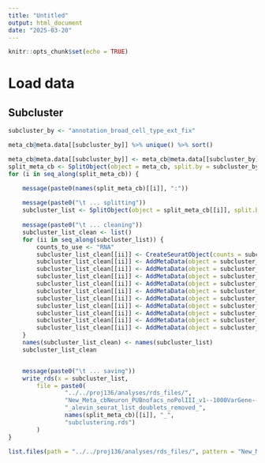 ```yaml
---
title: "Untitled"
output: html_document
date: "2025-03-20"
---
```


```r
knitr::opts_chunk$set(echo = TRUE)
```


















# Load data






## Subcluster


```r
subcluster_by <- "annotation_broad_cell_type_ext_fix"
```

```r
meta_cb@meta.data[[subcluster_by]] %>% unique() %>% sort()
```



```r


meta_cb@meta.data[[subcluster_by]] <- meta_cb@meta.data[[subcluster_by]] %>% as.character() %>% replace_na("unknown")
split_meta_cb <- SplitObject(object = meta_cb, split.by = subcluster_by)
for (i in seq_along(split_meta_cb)) {

	message(paste0(names(split_meta_cb)[[i]], ":"))
    
	message(paste0("\t ... splitting"))
	subcluster_list <- SplitObject(object = split_meta_cb[[i]], split.by = "orig.ident")
	
    message(paste0("\t ... cleaning"))
	subcluster_list_clean <- list()
	for (ii in seq_along(subcluster_list)) {
	    counts_to_use <- "RNA"
	    subcluster_list_clean[[ii]] <- CreateSeuratObject(counts = subcluster_list[[ii]]@assays[[counts_to_use]], project = names(subcluster_list)[[ii]])
		subcluster_list_clean[[ii]] <- AddMetaData(object = subcluster_list_clean[[ii]], metadata = subcluster_list[[ii]]$orig.ident, col.name = "orig.ident")
		subcluster_list_clean[[ii]] <- AddMetaData(object = subcluster_list_clean[[ii]], metadata = subcluster_list[[ii]]$experiment, col.name = "experiment")
		subcluster_list_clean[[ii]] <- AddMetaData(object = subcluster_list_clean[[ii]], metadata = subcluster_list[[ii]]$tissue, col.name = "tissue")
		subcluster_list_clean[[ii]] <- AddMetaData(object = subcluster_list_clean[[ii]], metadata = subcluster_list[[ii]]$cell_nuclei, col.name = "cell_nuclei")
		subcluster_list_clean[[ii]] <- AddMetaData(object = subcluster_list_clean[[ii]], metadata = subcluster_list[[ii]]$availability, col.name = "availability")
		subcluster_list_clean[[ii]] <- AddMetaData(object = subcluster_list_clean[[ii]], metadata = subcluster_list[[ii]]$sex, col.name = "sex")
		subcluster_list_clean[[ii]] <- AddMetaData(object = subcluster_list_clean[[ii]], metadata = subcluster_list[[ii]]$percent_mt, col.name = "percent_mt")
		subcluster_list_clean[[ii]] <- AddMetaData(object = subcluster_list_clean[[ii]], metadata = subcluster_list[[ii]]$percent_rRNA, col.name = "percent_rRNA")
		subcluster_list_clean[[ii]] <- AddMetaData(object = subcluster_list_clean[[ii]], metadata = subcluster_list[[ii]]$percent_rProt, col.name = "percent_rProt")
		subcluster_list_clean[[ii]] <- AddMetaData(object = subcluster_list_clean[[ii]], metadata = subcluster_list[[ii]]$percent_hsp, col.name = "percent_hsp")
	}
	names(subcluster_list_clean) <- names(subcluster_list)
	subcluster_list_clean


    message(paste0("\t ... saving"))
    write_rds(x = subcluster_list, 
        file = paste0(
				"../../proj136/analyses/rds_files/", 
				"New_Meta_cbNeuron_PUBnofacs_noPolIII_v1--1000VarGene--NoReg--Harmony_ori_exp_cell--",  
				"_alevin_seurat_list_doublets_removed_", 
				names(split_meta_cb)[[i]], "_", 
				"subclustering.rds")
        )
}

```





```r
list.files(path = "../../proj136/analyses/rds_files/", pattern = "New_Meta_cbNeuron_PUBnofacs_noPolIII_v1--1000VarGene--NoReg--Harmony_ori_exp_cell--")
```
















